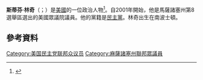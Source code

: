 '''斯蒂芬·林奇'''（{{lang|en|Stephen F. Lynch}}；{{bd|1955年|3月31日}}）是[[美國|美國]]的一位政治人物<ref name="BC Law Mag">{{cite web|url=http://lawdigitalcommons.bc.edu/cgi/viewcontent.cgi?article=1047&context=bclsm|title=Class gift report 1995-96|work=Boston College Law School Magazine|date=Fall 1996|page=50|accessdate=2016-01-05|archive-date=2016-03-04|archive-url=https://web.archive.org/web/20160304133234/http://lawdigitalcommons.bc.edu/cgi/viewcontent.cgi?article=1047&context=bclsm|dead-url=no}}</ref>。自2001年開始，他是馬薩諸塞州第8選舉區選出的美國眾議院議員。他的黨籍是[[民主黨_(美國)|民主黨]]。林奇出生在南波士頓。
== 參考資料 ==
{{reflist}}

[[Category:美国民主党联邦众议员|Category:美国民主党联邦众议员]]
[[Category:麻薩諸塞州聯邦眾議員|Category:麻薩諸塞州聯邦眾議員]]